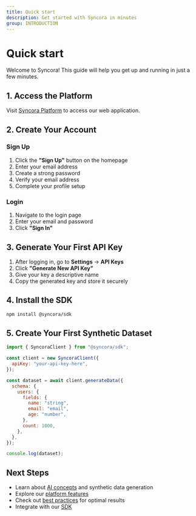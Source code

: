 ```yaml
---
title: Quick start
description: Get started with Syncora in minutes
group: INTRODUCTION
---
```


# Quick start

Welcome to Syncora! This guide will help you get up and running in just a few minutes.

## 1. Access the Platform

Visit [Syncora Platform](https://app.syncora.ai) to access our web application.

## 2. Create Your Account

### Sign Up

1. Click the **"Sign Up"** button on the homepage
2. Enter your email address
3. Create a strong password
4. Verify your email address
5. Complete your profile setup

### Login

1. Navigate to the login page
2. Enter your email and password
3. Click **"Sign In"**

## 3. Generate Your First API Key

1. After logging in, go to **Settings** → **API Keys**
2. Click **"Generate New API Key"**
3. Give your key a descriptive name
4. Copy the generated key and store it securely

## 4. Install the SDK

```bash
npm install @syncora/sdk
```

## 5. Create Your First Synthetic Dataset

```javascript
import { SyncoraClient } from "@syncora/sdk";

const client = new SyncoraClient({
  apiKey: "your-api-key-here",
});

const dataset = await client.generateData({
  schema: {
    users: {
      fields: {
        name: "string",
        email: "email",
        age: "number",
      },
      count: 1000,
    },
  },
});

console.log(dataset);
```

## Next Steps

- Learn about [AI concepts](/concepts) and synthetic data generation
- Explore our [platform features](/platform-overview)
- Check out [best practices](/best-practices) for optimal results
- Integrate with our [SDK](/features/sdk)
